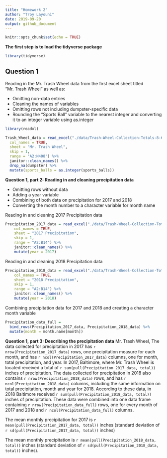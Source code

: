 ```yaml
---
title: "Homework 2"
author: "Troy Layouni"
date: 2019-09-20
output: github_document
---
```


```r
knitr::opts_chunk$set(echo = TRUE)
```


**The first step is to load the tidyverse package**

```r
library(tidyverse) 
```

## Question 1

Reading in the Mr. Trash Wheel data from the first excel sheet titled "Mr. Trash Wheel" as well as:

  * Omitting non-data entries 
  * Cleaning the names of variables
  * Omitting rows not including dumpster-specific data
  * Rounding the "Sports Ball" variable to the nearest integer and converting it to an integer variable using as.integer

```r
library(readxl)

Trash_Wheel_data = read_excel("./data/Trash-Wheel-Collection-Totals-8-6-19.xlsx",
  col_names = TRUE, 
  sheet = "Mr. Trash Wheel", 
  skip = 1, 
  range = "A2:N408") %>% 
  janitor::clean_names() %>%
  drop_na(dumpster) %>% 
  mutate(sports_balls = as.integer(sports_balls))
```

**Question 1, part 2: Reading in and cleaning precipitation data**

  * Omitting rows without data
  * Adding a year variable
  * Combining of both data on precipitation for 2017 and 2018
  * Converting the month number to a character variable for month name

Reading in and cleaning 2017 Precipitation data

```r
Precipitation_2017_data = read_excel("./data/Trash-Wheel-Collection-Totals-8-6-19.xlsx",
    col_names = TRUE,
    sheet = "2017 Precipitation",
    skip = 1,
    range = "A2:B14") %>% 
    janitor::clean_names() %>%
    mutate(year = 2017) 
```

Reading in and cleaning 2018 Precipitation data

```r
Precipitation_2018_data = read_excel("./data/Trash-Wheel-Collection-Totals-8-6-19.xlsx",
    col_names = TRUE,
    sheet = "2018 Precipitation",
    skip = 1,
    range = "A2:B14") %>% 
    janitor::clean_names() %>%
    mutate(year = 2018)    
```

Combining precipitation data for 2017 and 2018 and creating a character month variable 

```r
Precipitation_data_full =
  bind_rows(Precipitation_2017_data, Precipitation_2018_data) %>% 
  mutate(month = month.name[month])
```

**Question 1, part 3: Describing the precipitation data**
Mr. Trash Wheel, 
The data collected for precipitation in 2017 has `r nrow(Precipitation_2017_data)` rows, one precipitation measure for each month, and has `r ncol(Precipitation_2017_data)` columns, one for month, total precipitation, and year. In 2017, Baltimore, where Mr. Trash Wheel is located received a total of `r sum(pull(Precipitation_2017_data, total))` inches of precipitation. The data collected for precipitation in 2018 also contains `r nrow(Precipitation_2018_data)` rows, and has `r ncol(Precipitation_2018_data)` columns, including the same information on total precipitation, month and year for 2018. According to these data, in 2018 Baltimore received `r sum(pull(Precipitation_2018_data, total))` inches of precipitation.
These data were combined into one data frame containing `r nrow(Precipitation_data_full)` rows, one for every month of 2017 and 2018 and `r ncol(Precipitation_data_full)` columns. 



The mean monthly precipitation for 2017 is `r mean(pull(Precipitation_2017_data, total))` inches (standard deviation of `r sd(pull(Precipitation_2017_data, total))` inches)

The mean monthly precipitation is `r mean(pull(Precipitation_2018_data, total))` inches (standard deviation of `r sd(pull(Precipitation_2018_data, total))` inches). 







